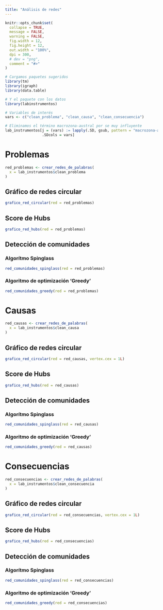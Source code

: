```yaml
---
title: "Análisis de redes"
---
```


```r
knitr::opts_chunk$set(
  collapse = TRUE,
  message = FALSE,
  warning = FALSE,
  fig.width = 12,
  fig.height = 12,
  out.width = "100%",
  dpi = 300,
  # dev = "png",
  comment = "#>"
)
```

```r
# Cargamos paquetes sugeridos
library(tm)
library(igraph)
library(data.table)

# Y el paquete con los datos
library(labinstrumentos)

# Variables de interés
vars <- c("clean_problema", "clean_causa", "clean_consecuencia")

# Eliminamos el término macrozona-austral por se muy influyente
lab_instrumentos[j = (vars) := lapply(.SD, gsub, pattern = "macrozona-austral", replacement = ""), 
                 .SDcols = vars]
```

# Problemas

```r
red_problemas <- crear_redes_de_palabras(
  x = lab_instrumentos$clean_problema
)
```

## Gráfico de redes circular

```r
grafico_red_circular(red = red_problemas)
```

## Score de Hubs

```r
grafico_red_hubs(red = red_problemas)
```

## Detección de comunidades

### Algorítmo Spinglass

```r
red_comunidades_spinglass(red = red_problemas)
```

### Algoritmo de optimización 'Greedy'

```r
red_comunidades_greedy(red = red_problemas)
```

# Causas

```r
red_causas <- crear_redes_de_palabras(
  x = lab_instrumentos$clean_causa
)
```

## Gráfico de redes circular

```r
grafico_red_circular(red = red_causas, vertex.cex = 1L)
```

## Score de Hubs

```r
grafico_red_hubs(red = red_causas)
```

## Detección de comunidades

### Algorítmo Spinglass

```r
red_comunidades_spinglass(red = red_causas)
```

### Algoritmo de optimización 'Greedy'

```r
red_comunidades_greedy(red = red_causas)
```

# Consecuencias

```r
red_consecuencias <- crear_redes_de_palabras(
  x = lab_instrumentos$clean_consecuencia
)
```

## Gráfico de redes circular

```r
grafico_red_circular(red = red_consecuencias, vertex.cex = 1L)
```

## Score de Hubs

```r
grafico_red_hubs(red = red_consecuencias)
```

## Detección de comunidades

### Algorítmo Spinglass

```r
red_comunidades_spinglass(red = red_consecuencias)
```

### Algoritmo de optimización 'Greedy'

```r
red_comunidades_greedy(red = red_consecuencias)
```


